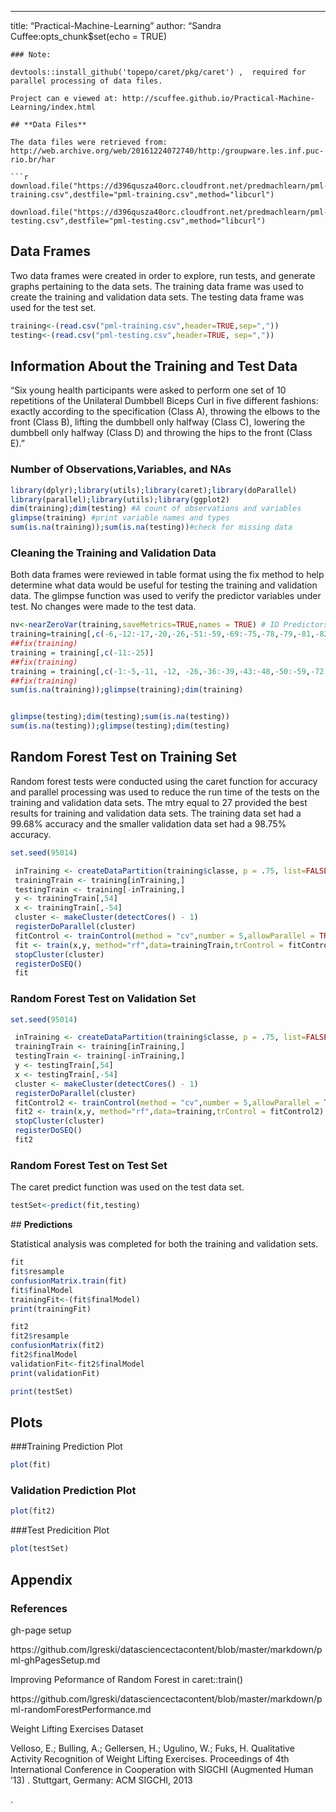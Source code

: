 ---
title: "Practical-Machine-Learning"
author: "Sandra Cuffee:opts_chunk$set(echo = TRUE)
```
### Note:

devtools::install_github('topepo/caret/pkg/caret') ,  required for parallel processing of data files.

Project can e viewed at: http://scuffee.github.io/Practical-Machine-Learning/index.html

## **Data Files**

The data files were retrieved from: http://web.archive.org/web/20161224072740/http:/groupware.les.inf.puc-rio.br/har

```r
download.file("https://d396qusza40orc.cloudfront.net/predmachlearn/pml-training.csv",destfile="pml-training.csv",method="libcurl")

download.file("https://d396qusza40orc.cloudfront.net/predmachlearn/pml-testing.csv",destfile="pml-testing.csv",method="libcurl")
```

## **Data Frames**

Two data frames were created in order to explore, run tests, and generate graphs pertaining to the data sets.  The training data frame was used to create the training and validation data sets.  The testing data frame was used for the test set. 


```r

training<-(read.csv("pml-training.csv",header=TRUE,sep=","))
testing<-(read.csv("pml-testing.csv",header=TRUE, sep=","))
```

## **Information About the Training and Test Data**

"Six young health participants were asked to perform one set of 10 repetitions of the Unilateral Dumbbell Biceps Curl in five different fashions: exactly according to the specification (Class A), throwing the elbows to the front (Class B), lifting the dumbbell only halfway (Class C), lowering the dumbbell only halfway (Class D) and throwing the hips to the front (Class E)."

### Number of Observations,Variables, and NAs
```r
library(dplyr);library(utils);library(caret);library(doParallel)
library(parallel);library(utils);library(ggplot2)
dim(training);dim(testing) #A count of observations and variables
glimpse(training) #print variable names and types
sum(is.na(training));sum(is.na(testing))#check for missing data

```
###  Cleaning the Training and Validation Data 

Both data frames were reviewed in table format using the fix method to help determine what data would be useful for testing the training and validation data.  The glimpse function was used to verify the predictor variables under test.  No changes were made to the test data.

```r
nv<-nearZeroVar(training,saveMetrics=TRUE,names = TRUE) # ID Predictors to Remove
training=training[,c(-6,-12:-17,-20,-26,-51:-59,-69:-75,-78,-79,-81,-82,-87:-92,-95,-98,-101,-125:-131,-133,-134,-139,-142:-150)]
##fix(training)
training = training[,c(-11:-25)]
##fix(training)
training = training[,c(-1:-5,-11, -12, -26,-36:-39,-43:-48,-50:-59,-72:-76,-78)]
##fix(training)
sum(is.na(training));glimpse(training);dim(training)


glimpse(testing);dim(testing);sum(is.na(testing))
sum(is.na(testing));glimpse(testing);dim(testing) 

```

## **Random Forest Test on Training Set**

Random forest tests were conducted using the caret function for accuracy and parallel processing was used to reduce the run time of the tests on the training and validation data sets. The mtry equal to 27 provided the best results for training and validation data sets.  The training data set  had a 99.68% accuracy and the smaller validation data set had a 98.75% accuracy.

```r
set.seed(95014)

 inTraining <- createDataPartition(training$classe, p = .75, list=FALSE)
 trainingTrain <- training[inTraining,]
 testingTrain <- training[-inTraining,]
 y <- trainingTrain[,54]
 x <- trainingTrain[,-54]
 cluster <- makeCluster(detectCores() - 1)
 registerDoParallel(cluster)
 fitControl <- trainControl(method = "cv",number = 5,allowParallel = TRUE)
 fit <- train(x,y, method="rf",data=trainingTrain,trControl = fitControl)
 stopCluster(cluster)
 registerDoSEQ()
 fit
```

###  Random Forest Test on Validation Set

```r

set.seed(95014)

 inTraining <- createDataPartition(training$classe, p = .75, list=FALSE)
 trainingTrain <- training[inTraining,]
 testingTrain <- training[-inTraining,]
 y <- testingTrain[,54]
 x <- testingTrain[,-54]
 cluster <- makeCluster(detectCores() - 1)
 registerDoParallel(cluster)
 fitControl2 <- trainControl(method = "cv",number = 5,allowParallel = TRUE)
 fit2 <- train(x,y, method="rf",data=training,trControl = fitControl2)
 stopCluster(cluster)
 registerDoSEQ()
 fit2
```

### Random Forest Test on Test Set

The caret predict function was used on the test data set.

```r
testSet<-predict(fit,testing)

```

 ## **Predictions**

Statistical analysis was completed for both the training and validation sets.

```r
fit
fit$resample
confusionMatrix.train(fit)
fit$finalModel
trainingFit<-(fit$finalModel)
print(trainingFit)

fit2
fit2$resample
confusionMatrix(fit2)
fit2$finalModel
validationFit<-fit2$finalModel
print(validationFit)

print(testSet)

```

## **Plots**

###Training Prediction Plot
```r


plot(fit)
```

### Validation Prediction Plot

```r
plot(fit2)
```

###Test Predicition Plot

```r
plot(testSet)
```
## **Appendix**

### References 

gh-page setup

https://github.com/lgreski/datasciencectacontent/blob/master/markdown/pml-ghPagesSetup.md

Improving Peformance of Random Forest in caret::train()

https://github.com/lgreski/datasciencectacontent/blob/master/markdown/pml-randomForestPerformance.md


Weight Lifting Exercises Dataset

Velloso, E.; Bulling, A.; Gellersen, H.; Ugulino, W.; Fuks, H. Qualitative Activity Recognition of Weight Lifting Exercises. Proceedings of 4th International Conference in Cooperation with SIGCHI (Augmented Human '13) . Stuttgart, Germany: ACM SIGCHI, 2013

. 
